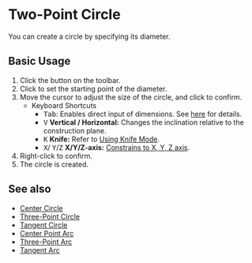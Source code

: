 
# Two-Point Circle

<Reference shortcut='' command='Two-Point Circle' button='Toolbar'  buttonIcon='button-two-point-circle'/>

You can create a circle by specifying its diameter. 

## Basic Usage

1. Click the <ButtonIcon type="button-two-point-circle" /> button on the toolbar.
2. Click to set the starting point of the diameter.
3. Move the cursor to adjust the size of the circle, and click to confirm.
   - <Kst>Keyboard Shortcuts</Kst>
      - <kbd>Tab</kbd>: Enables direct input of dimensions. See [here](/tool/sketching-essentials#specify-dimensions-numerically) for details.
      - <kbd>V</kbd> **Vertical / Horizontal:** Changes the inclination relative to the construction plane.
      - <kbd>K</kbd> **Knife:** Refer to [Using Knife Mode](/tool/sketching-essentials#use-knife-mode).
      - <kbd>X</kbd>/ <kbd>Y</kbd>/<kbd>Z</kbd> **X/Y/Z-axis:** [Constrains to X, Y, Z axis](/tool/sketching-essentials#constrain-to-an-axis).
4. Right-click to confirm.
5. The circle is created.


<VideoPlayer fileName="two-point-circle"/>

## See also
- [Center Circle](center-circle)
- [Three-Point Circle](three-point-circle)
- [Tangent Circle](tangent-circle)
- [Center Point Arc](center-point-arc)
- [Three-Point Arc](three-point-arc)
- [Tangent Arc](tangent-arc)
